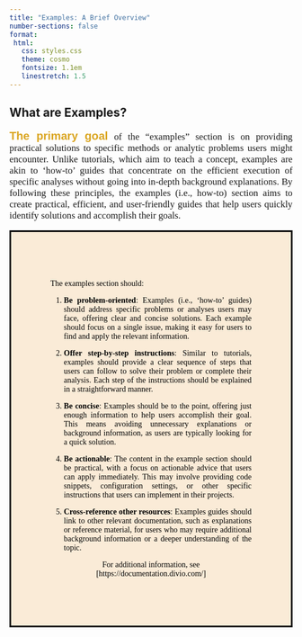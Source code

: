 ```yaml
---
title: "Examples: A Brief Overview"
number-sections: false
format:
 html:
   css: styles.css
   theme: cosmo
   fontsize: 1.1em
   linestretch: 1.5
---
```


## <i class="bi bi-book"></i>  What are Examples?

::: {style="text-align: justify; font-size: 1.2em; line-stretch: 1.o; font-family: Georgia, serif;"}
[**The primary goal**]{style="color: goldenrod; font-size: 1.2em; font-family: Verdana, sans-serif;"} 
of the "examples" section is on providing practical solutions to specific methods or analytic problems users might encounter. Unlike tutorials, which aim to teach a concept, examples are akin to 'how-to' guides that concentrate on the efficient execution of specific analyses without going into in-depth background explanations. By following these principles, the examples (i.e., how-to) section aims to create practical, efficient, and user-friendly guides that help users quickly identify solutions and accomplish their goals.
:::

::: {style="text-align: justify; line-height: normal; color: black; border: solid black; background-color: antiquewhite; padding: 70px; font-family: Georgia, serif;"}

The examples section should:

1. **Be problem-oriented**: Examples (i.e., 'how-to' guides) should address specific problems or analyses users may face, offering clear and concise solutions. Each example should focus on a single issue, making it easy for users to find and apply the relevant information.

2. **Offer step-by-step instructions**: Similar to tutorials, examples should provide a clear sequence of steps that users can follow to solve their problem or complete their analysis. Each step of the instructions should be explained in a straightforward manner.

3. **Be concise**: Examples should be to the point, offering just enough information to help users accomplish their goal. This means avoiding unnecessary explanations or background information, as users are typically looking for a quick solution.

4. **Be actionable**: The content in the example section should be practical, with a focus on actionable advice that users can apply immediately. This may involve providing code snippets, configuration settings, or other specific instructions that users can implement in their projects.

5. **Cross-reference other resources**: Examples guides should link to other relevant documentation, such as explanations or reference material, for users who may require additional background information or a deeper understanding of the topic.

::: {style="text-align: center"}
For additional information, see [https://documentation.divio.com/]
:::

:::